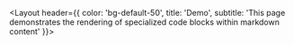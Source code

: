 
<Layout header={{
    color: 'bg-default-50',
    title: 'Demo',
    subtitle:
      'This page demonstrates the rendering of specialized code blocks within markdown content'
  }}>
  <Section>
    <Container>
      <Presentation />
      <ABC />
      <Diagram />
      <Html />
      <Svg />
      <Code />
    </Container>
  </Section>
</Layout>
